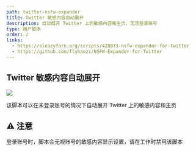 ```yaml
---
path: twitter-nsfw-expander
title: Twitter 敏感内容自动展开
description: 自动展开 Twitter 上的敏感内容和主页，无须登录账号
type: 用户脚本
order: z
links:
  - https://sleazyfork.org/scripts/428873-nsfw-expander-for-twitter
  - https://github.com/flyhaozi/NSFW-Expander-for-Twitter
---
```

## Twitter 敏感内容自动展开
[![](https://img.shields.io/github/stars/flyhaozi/NSFW-Expander-for-Twitter?style=social)](https://github.com/flyhaozi/NSFW-Expander-for-Twitter)

该脚本可以在未登录账号的情况下自动展开 Twitter 上的敏感内容和主页

## ⚠ 注意
登录账号时，脚本会无视账号的敏感内容显示设置，请在工作时禁用该脚本